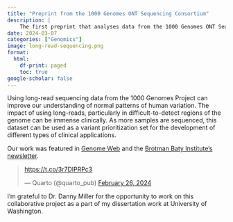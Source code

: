 ```yaml
---
title: "Preprint from the 1000 Genomes ONT Sequencing Consortium"
description: |
    The first preprint that analyses data from the 1000 Genomes ONT Sequencing Consortium is out where we analyzed SNVs, genome assembly, structural variation, methylation and repeat expansions. 
date: 2024-03-07
categories: ["Genomics"]
image: long-read-sequencing.png
format:
  html:
    df-print: paged
    toc: true
google-scholar: false
---
```


Using long-read sequencing data from the 1000 Genomes Project can improve our understanding of normal patterns of human variation. The impact of using long-reads, particularly in difficult-to-detect regions of the genome can be immense clinically. As more samples are sequenced, this dataset can be used as a variant prioritization set for the development of different types of clinical applications.

Our work was featured in [Genome Web](https://www.genomeweb.com/sequencing/long-read-nanopore-sequencing-boosts-structural-variant-analysis-1000-genomes-project?_ga=2.59259883.751286353.1715586008-1330811547.1715586008&adobe_mc=MCMID%3D34839719069782675350042939182093841809%7CMCORGID%3D138FFF2554E6E7220A4C98C6%2540AdobeOrg%7CTS%3D1715586017&CSAuthResp=1%3A%3A2718390%3A1911%3A24%3Asuccess%3ABD95489E51E33D97E8EE3E03941CA6FD) and the [Brotman Baty Institute's newsletter](https://brotmanbaty.org/news/long-read-sequencing-consortium-offers-phd-students-a-role-in-addressing).

```{=html}
<blockquote class="twitter-tweet" width="300" height="200"><p lang="en" dir="ltr"><a href="https://t.co/3r7DlPRPc3">https://t.co/3r7DlPRPc3</a></p>&mdash; Quarto (@quarto_pub) <a href="https://twitter.com/BrotmanBaty/status/1775931342418800685">February 26, 2024</a></blockquote> <script async src="https://platform.twitter.com/widgets.js" charset="utf-8"></script>
```

I'm grateful to Dr. Danny Miller for the opportunity to work on this collaborative project as a part of my dissertation work at University of Washington.
